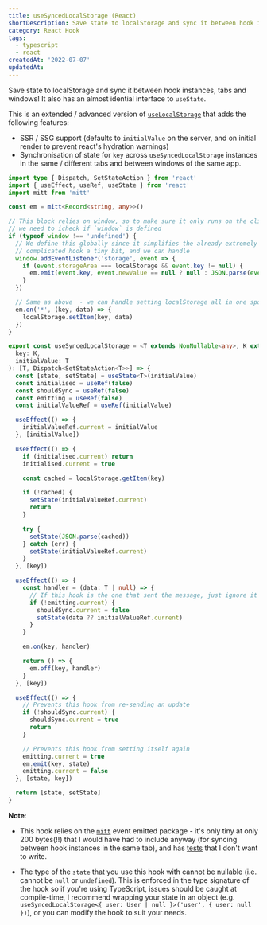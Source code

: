 ```yaml
---
title: useSyncedLocalStorage (React)
shortDescription: Save state to localStorage and sync it between hook instances, tabs and windows!
category: React Hook
tags:
  - typescript
  - react
createdAt: '2022-07-07'
updatedAt:
---
```


Save state to localStorage and sync it between hook instances, tabs and windows! It also has an
almost idential interface to `useState`.

This is an extended / advanced version of [`useLocalStorage`](/snippets/use-local-storage) that adds
the following features:

- SSR / SSG support (defaults to `initialValue` on the server, and on initial render to prevent
  react's hydration warnings)
- Synchronisation of state for `key` across `useSyncedLocalStorage` instances in the same /
  different tabs and between windows of the same app.

```ts
import type { Dispatch, SetStateAction } from 'react'
import { useEffect, useRef, useState } from 'react'
import mitt from 'mitt'

const em = mitt<Record<string, any>>()

// This block relies on window, so to make sure it only runs on the client
// we need to icheck if `window` is defined
if (typeof window !== 'undefined') {
  // We define this globally since it simplifies the already extremely
  // complicated hook a tiny bit, and we can handle
  window.addEventListener('storage', event => {
    if (event.storageArea === localStorage && event.key != null) {
      em.emit(event.key, event.newValue == null ? null : JSON.parse(event.newValue))
    }
  })

  // Same as above  - we can handle setting localStorage all in one spot.
  em.on('*', (key, data) => {
    localStorage.setItem(key, data)
  })
}

export const useSyncedLocalStorage = <T extends NonNullable<any>, K extends string>(
  key: K,
  initialValue: T
): [T, Dispatch<SetStateAction<T>>] => {
  const [state, setState] = useState<T>(initialValue)
  const initialised = useRef(false)
  const shouldSync = useRef(false)
  const emitting = useRef(false)
  const initialValueRef = useRef(initialValue)

  useEffect(() => {
    initialValueRef.current = initialValue
  }, [initialValue])

  useEffect(() => {
    if (initialised.current) return
    initialised.current = true

    const cached = localStorage.getItem(key)

    if (!cached) {
      setState(initialValueRef.current)
      return
    }

    try {
      setState(JSON.parse(cached))
    } catch (err) {
      setState(initialValueRef.current)
    }
  }, [key])

  useEffect(() => {
    const handler = (data: T | null) => {
      // If this hook is the one that sent the message, just ignore it
      if (!emitting.current) {
        shouldSync.current = false
        setState(data ?? initialValueRef.current)
      }
    }

    em.on(key, handler)

    return () => {
      em.off(key, handler)
    }
  }, [key])

  useEffect(() => {
    // Prevents this hook from re-sending an update
    if (!shouldSync.current) {
      shouldSync.current = true
      return
    }

    // Prevents this hook from setting itself again
    emitting.current = true
    em.emit(key, state)
    emitting.current = false
  }, [state, key])

  return [state, setState]
}
```

**Note**:

- This hook relies on the [`mitt`](https://github.com/developit/mitt) event emitted package - it's
  only tiny at only 200 bytes(!!) that I would have had to include anyway (for syncing between hook
  instances in the same tab), and has
  [tests](https://github.com/developit/mitt/blob/main/test/index_test.ts) that I don't want to
  write.

- The type of the `state` that you use this hook with cannot be nullable (i.e. cannot be `null` or
  `undefined`). This is enforced in the type signature of the hook so if you're using TypeScript,
  issues should be caught at compile-time, I recommend wrapping your state in an object (e.g.
  `useSyncedLocalStorage<{ user: User | null }>('user', { user: null })`), or you can modify the
  hook to suit your needs.
